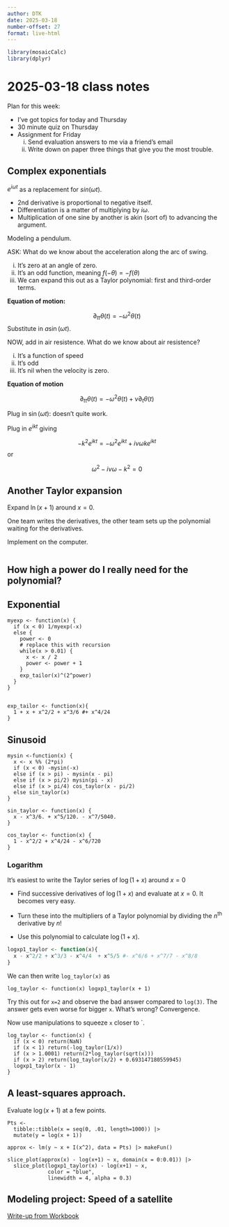 ```yaml
---
author: DTK
date: 2025-03-18
number-offset: 27
format: live-html
---
```


```r
library(mosaicCalc)
library(dplyr)
```

# 2025-03-18 class notes

Plan for this week:

- I've got topics for today and Thursday
- 30 minute quiz on Thursday
- Assignment for Friday
    i. Send evaluation answers to me via a friend's email
    ii. Write down on paper three things that give you the most trouble.


## Complex exponentials

$e^{i\omega t}$ as a replacement for $sin(\omega t)$.

- 2nd derivative is proportional to negative itself.
- Differentiation is a matter of multiplying by $i \omega$.
- Multiplication of one sine by another is akin (sort of) to advancing the argument.

Modeling a pendulum.

ASK: What do we know about the acceleration along the arc of swing.

i. It's zero at an angle of zero.
ii. It's an odd function, meaning $f(-\theta) = - f(\theta)$
iii. We can expand this out as a Taylor polynomial: first and third-order terms.

**Equation of motion:**

$$\partial_{tt} \theta(t) = - \omega^2 \theta(t)$$
Substitute in $a \sin(\omega t)$.

NOW, add in air resistence. What do we know about air resistence?

i. It's a function of speed
ii. It's odd
iii. It's nil when the velocity is zero.

**Equation of motion**

$$\partial_{tt} \theta(t) = -\omega^2 \theta(t) + \nu \partial_t \theta(t)$$

Plug in $\sin(\omega t)$: doesn't quite work.

Plug in $e^{i k t}$ giving

$$- k^2 e^{ikt} = - \omega^2 e^{ikt} + i \nu \omega k e^{ikt}$$
or

$$\omega^2 -i \nu \omega - k^2 = 0$$

## Another Taylor expansion

Expand $\ln(x + 1)$ around $x=0$.

One team writes the derivatives, the other team sets up the polynomial waiting for the derivatives. 

Implement on the computer.

```webr-r

```


## How high a power do I really need for the polynomial?

## Exponential
```webr-r
myexp <- function(x) {
  if (x < 0) 1/myexp(-x)
  else {
    power <- 0
    # replace this with recursion
    while(x > 0.01) {
      x <- x / 2
      power <- power + 1
    }
    exp_tailor(x)^(2^power)
  }
}


exp_tailor <- function(x){
  1 + x + x^2/2 + x^3/6 #+ x^4/24
}
```

## Sinusoid

```webr-r
mysin <-function(x) {
  x <- x %% (2*pi)
  if (x < 0) -mysin(-x)
  else if (x > pi) - mysin(x - pi)
  else if (x > pi/2) mysin(pi - x)
  else if (x > pi/4) cos_taylor(x - pi/2)
  else sin_taylor(x)
}

sin_taylor <- function(x) {
  x - x^3/6. + x^5/120. - x^7/5040.
}

cos_taylor <- function(x) {
  1 - x^2/2 + x^4/24 - x^6/720
}

```

### Logarithm

It's easiest to write the Taylor series of $\log(1+x)$ around $x = 0$

- Find successive derivatives of $\log(1+x)$ and evaluate at $x=0$. It becomes very easy.

- Turn these into the multipliers of a Taylor polynomial by dividing the $n$^th^ derivative by $n!$

- Use this polynomial to calculate $\log(1+x)$.

```r
logxp1_taylor <- function(x){
  x - x^2/2 + x^3/3 - x^4/4  + x^5/5 #- x^6/6 + x^7/7 - x^8/8
}
```

We can then write `log_taylor(x)` as

```webr-r
log_taylor <- function(x) logxp1_taylor(x + 1)
```

Try this out for `x=2` and observe the bad answer compared to `log(3)`. The answer gets even worse for bigger `x`. What's wrong? Convergence.

Now use manipulations to squeeze `x` closer to `.

```webr-r
log_taylor <- function(x) {
  if (x < 0) return(NaN)
  if (x < 1) return(-log_taylor(1/x))
  if (x > 1.0001) return(2*log_taylor(sqrt(x)))
  if (x > 2) return(log_taylor(x/2) + 0.693147180559945)
  logxp1_taylor(x - 1)
}

```

## A least-squares approach.

Evaluate $\log(x + 1)$ at a few points.

```webr-r
Pts <- 
  tibble::tibble(x = seq(0, .01, length=1000)) |>
  mutate(y = log(x + 1))
 
approx <- lm(y ~ x + I(x^2), data = Pts) |> makeFun()

slice_plot(approx(x) - log(x+1) ~ x, domain(x = 0:0.01)) |> 
  slice_plot(logxp1_taylor(x) - log(x+1) ~ x, 
             color = "blue", 
             linewidth = 4, alpha = 0.3) 
```

## Modeling project: Speed of a satellite

[Write-up from Workbook](https://dtkaplan.github.io/MC-Workbook/Block-1-models.html#project-2-orbit-dimensions)



